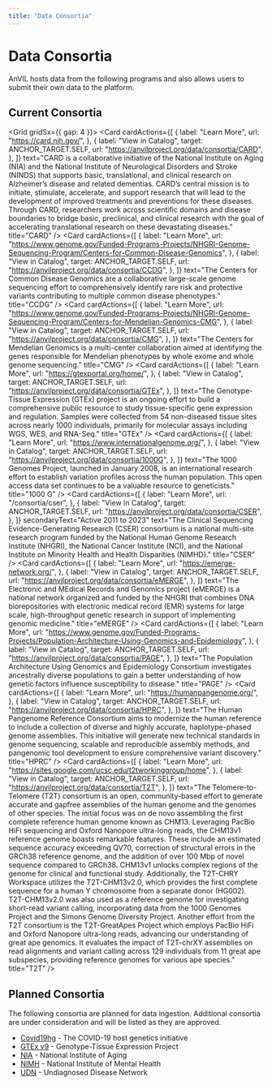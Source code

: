 ```yaml
---
title: "Data Consortia"
---
```



# Data Consortia

AnVIL hosts data from the following programs and also allows users to submit their own data to the platform.

<DataIngestionChart />

## Current Consortia

<Grid gridSx={{ gap: 4 }}>
  <Card
    cardActions={[
      {
        label: "Learn More",
        url: "https://card.nih.gov/",
      },
      {
        label: "View in Catalog",
        target: ANCHOR_TARGET.SELF,
        url: "https://anvilproject.org/data/consortia/CARD",
      },
    ]}
    text="CARD is a collaborative initiative of the National Institute on Aging (NIA) and the National Institute of Neurological Disorders and Stroke (NINDS) that supports basic, translational, and clinical research on Alzheimer’s disease and related dementias. CARD’s central mission is to initiate, stimulate, accelerate, and support research that will lead to the development of improved treatments and preventions for these diseases. Through CARD, researchers work across scientific domains and disease boundaries to bridge basic, preclinical, and clinical research with the goal of accelerating translational research on these devastating diseases."
    title="CARD"
  />
  <Card
    cardActions={[
      {
        label: "Learn More",
        url: "https://www.genome.gov/Funded-Programs-Projects/NHGRI-Genome-Sequencing-Program/Centers-for-Common-Disease-Genomics",
      },
      {
        label: "View in Catalog",
        target: ANCHOR_TARGET.SELF,
        url: "https://anvilproject.org/data/consortia/CCDG",
      },
    ]}
    text="The Centers for Common Disease Genomics are a collaborative large-scale genome sequencing effort to comprehensively identify rare risk and protective variants contributing to multiple common disease phenotypes."
    title="CCDG"
  />
  <Card
    cardActions={[
      {
        label: "Learn More",
        url: "https://www.genome.gov/Funded-Programs-Projects/NHGRI-Genome-Sequencing-Program/Centers-for-Mendelian-Genomics-CMG",
      },
      {
        label: "View in Catalog",
        target: ANCHOR_TARGET.SELF,
        url: "https://anvilproject.org/data/consortia/CMG",
      },
    ]}
    text="The Centers for Mendelian Genomics is a multi-center collaboration aimed at identifying the genes responsible for Mendelian phenotypes by whole exome and whole genome sequencing."
    title="CMG"
  />
  <Card
    cardActions={[
      {
        label: "Learn More",
        url: "https://gtexportal.org/home/",
      },
      {
        label: "View in Catalog",
        target: ANCHOR_TARGET.SELF,
        url: "https://anvilproject.org/data/consortia/GTEx",
      },
    ]}
    text="The Genotype-Tissue Expression (GTEx) project is an ongoing effort to build a comprehensive public resource to study tissue-specific gene expression and regulation. Samples were collected from 54 non-diseased tissue sites across nearly 1000 individuals, primarily for molecular assays including WGS, WES, and RNA-Seq."
    title="GTEx"
  />
  <Card
    cardActions={[
      {
        label: "Learn More",
        url: "https://www.internationalgenome.org/",
      },
      {
        label: "View in Catalog",
        target: ANCHOR_TARGET.SELF,
        url: "https://anvilproject.org/data/consortia/1000G",
      },
    ]}
    text="The 1000 Genomes Project, launched in January 2008, is an international research effort to establish variation profiles across the human population. This open access data set continues to be a valuable resource to geneticists."
    title="1000 G"
  />
  <Card
    cardActions={[
      {
        label: "Learn More",
        url: "/consortia/cser",
      },
      {
        label: "View in Catalog",
        target: ANCHOR_TARGET.SELF,
        url: "https://anvilproject.org/data/consortia/CSER",
      },
    ]}
    secondaryText="Active 2011 to 2023"
    text="The Clinical Sequencing Evidence-Generating Research (CSER) consortium is a national multi-site research program funded by the National Human Genome Research Institute (NHGRI), the National Cancer Institute (NCI), and the National Institute on Minority Health and Health Disparities (NIMHD)."
    title="CSER"
  />
  <Card
    cardActions={[
      {
        label: "Learn More",
        url: "https://emerge-network.org/",
      },
      {
        label: "View in Catalog",
        target: ANCHOR_TARGET.SELF,
        url: "https://anvilproject.org/data/consortia/eMERGE",
      },
    ]}
    text="The Electronic and MEdical Records and Genomics project (eMERGE) is a national network organized and funded by the NHGRI that combines DNA biorepositories with electronic medical record (EMR) systems for large scale, high-throughput genetic research in support of implementing genomic medicine."
    title="eMERGE"
  />
  <Card
    cardActions={[
      {
        label: "Learn More",
        url: "https://www.genome.gov/Funded-Programs-Projects/Population-Architecture-Using-Genomics-and-Epidemiology",
      },
      {
        label: "View in Catalog",
        target: ANCHOR_TARGET.SELF,
        url: "https://anvilproject.org/data/consortia/PAGE",
      },
    ]}
    text="The Population Architecture Using Genomics and Epidemiology Consortium investigates ancestrally diverse populations to gain a better understanding of how genetic factors influence susceptibility to disease."
    title="PAGE"
  />
  <Card
    cardActions={[
      {
        label: "Learn More",
        url: "https://humanpangenome.org/",
      },
      {
        label: "View in Catalog",
        target: ANCHOR_TARGET.SELF,
        url: "https://anvilproject.org/data/consortia/HPRC",
      },
    ]}
    text="The Human Pangenome Reference Consortium aims to modernize the human reference to include a collection of diverse and highly accurate, haplotype-phased genome assemblies. This initiative will generate new technical standards in genome sequencing, scalable and reproducible assembly methods, and pangenomic tool development to ensure comprehensive variant discovery."
    title="HPRC"
  />
  <Card
    cardActions={[
      {
        label: "Learn More",
        url: "https://sites.google.com/ucsc.edu/t2tworkinggroup/home",
      },
      {
        label: "View in Catalog",
        target: ANCHOR_TARGET.SELF,
        url: "https://anvilproject.org/data/consortia/T2T",
      },
    ]}
    text="The Telomere-to-Telomere (T2T) consortium is an open, community-based effort to generate accurate and gapfree assemblies of the human genome and the genomes of other species. The initial focus was on  de novo assembling the first complete reference human genome known as CHM13. Leveraging PacBio HiFi sequencing and Oxford Nanopore ultra-long reads, the CHM13v1 reference genome boasts remarkable features. These include an estimated sequence accuracy exceeding QV70, correction of structural errors in the GRCh38 reference genome, and the addition of over 100 Mbp of novel sequence compared to GRCh38. CHM13v1 unlocks complex regions of the genome for clinical and functional study. Additionally, the T2T-CHRY Workspace utilizes the T2T-CHM13v2.0, which provides the first complete sequence for a human Y chromosome from a separate donor (HG002). T2T-CHM13v2.0 was also used as a reference genome for investigating short-read variant calling, incorporating data from the 1000 Genomes Project and the Simons Genome Diversity Project. Another effort from the T2T consortium is the T2T-GreatApes Project which employs PacBio HiFi and Oxford Nanopore ultra-long reads, advancing our understanding of great ape genomics. It evaluates the impact of T2T-chrXY assemblies on read alignments and variant calling across 129 individuals from 11 great ape subspecies, providing reference genomes for various ape species."
    title="T2T"
  />
</Grid>

## Planned Consortia

The following consortia are planned for data ingestion. Additional consortia are under consideration and will be
listed as they are approved.

- [Covid19hg](https://www.covid19hg.org/) - The COVID-19 host genetics initiative
- [GTEx v9](https://gtexportal.org/home/) - Genotype-Tissue Expression Project
- [NIA](https://www.nia.nih.gov/) - National Institute of Aging
- [NIMH](https://nda.nih.gov/) - National Institute of Mental Health
- [UDN](https://undiagnosed.hms.harvard.edu/) - Undiagnosed Disease Network
